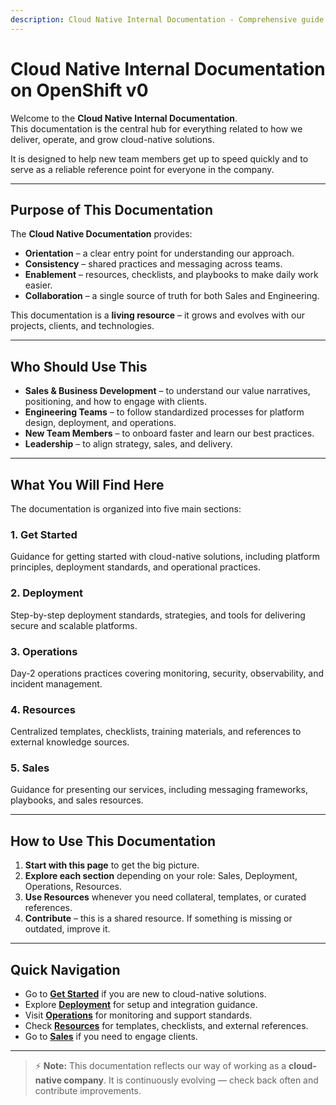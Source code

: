 ```yaml
---
description: Cloud Native Internal Documentation - Comprehensive guide for cloud-native solutions, deployment, operations, and resources
---
```


# Cloud Native Internal Documentation on OpenShift v0

Welcome to the **Cloud Native Internal Documentation**.  
This documentation is the central hub for everything related to how we deliver, operate, and grow cloud-native solutions.  

It is designed to help new team members get up to speed quickly and to serve as a reliable reference point for everyone in the company.  

---

## Purpose of This Documentation

The **Cloud Native Documentation** provides:  

- **Orientation** – a clear entry point for understanding our approach.  
- **Consistency** – shared practices and messaging across teams.  
- **Enablement** – resources, checklists, and playbooks to make daily work easier.  
- **Collaboration** – a single source of truth for both Sales and Engineering.  

This documentation is a **living resource** – it grows and evolves with our projects, clients, and technologies.  

---

## Who Should Use This

- **Sales & Business Development** – to understand our value narratives, positioning, and how to engage with clients.  
- **Engineering Teams** – to follow standardized processes for platform design, deployment, and operations.  
- **New Team Members** – to onboard faster and learn our best practices.  
- **Leadership** – to align strategy, sales, and delivery.  

---

## What You Will Find Here

The documentation is organized into five main sections:  

### 1. Get Started  
Guidance for getting started with cloud-native solutions, including platform principles, deployment standards, and operational practices.

### 2. Deployment  
Step-by-step deployment standards, strategies, and tools for delivering secure and scalable platforms.

### 3. Operations  
Day-2 operations practices covering monitoring, security, observability, and incident management.

### 4. Resources  
Centralized templates, checklists, training materials, and references to external knowledge sources.

### 5. Sales  
Guidance for presenting our services, including messaging frameworks, playbooks, and sales resources.

---

## How to Use This Documentation

1. **Start with this page** to get the big picture.  
2. **Explore each section** depending on your role: Sales, Deployment, Operations, Resources.  
3. **Use Resources** whenever you need collateral, templates, or curated references.  
4. **Contribute** – this is a shared resource. If something is missing or outdated, improve it.  

---

## Quick Navigation

- Go to **[Get Started](./get-started)** if you are new to cloud-native solutions.  
- Explore **[Deployment](./deployment)** for setup and integration guidance.  
- Visit **[Operations](./operations)** for monitoring and support standards.  
- Check **[Resources](./resources)** for templates, checklists, and external references.  
- Go to **[Sales](./sales)** if you need to engage clients.  

---

> ⚡ **Note:** This documentation reflects our way of working as a **cloud-native company**. It is continuously evolving — check back often and contribute improvements.